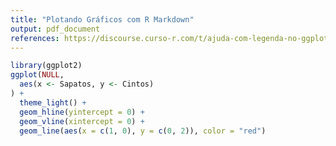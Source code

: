```yaml
---
title: "Plotando Gráficos com R Markdown"
output: pdf_document
references: https://discourse.curso-r.com/t/ajuda-com-legenda-no-ggplot/1820
---
```

<!-- 
# Configuração do RStudio para o uso do R Markdown
# ```{r}
# options(repos = c(CRAN = "https://cran.rstudio.com/"))
# ```
# ```{r}
# install.packages("rmarkdown")
# ```
# ```{r}
# install.packages("languageserver")
# ```

# ```{r, eval=FALSE}
# m <- lm(mpg - ., data = mtcars)
# summary(m)

#```{r}
#install.packages("ggplot2")
#```
# ``` -->

```r
library(ggplot2)
ggplot(NULL,
  aes(x <- Sapatos, y <- Cintos)
) +
  theme_light() +
  geom_hline(yintercept = 0) +
  geom_vline(xintercept = 0) +
  geom_line(aes(x = c(1, 0), y = c(0, 2)), color = "red")
```
